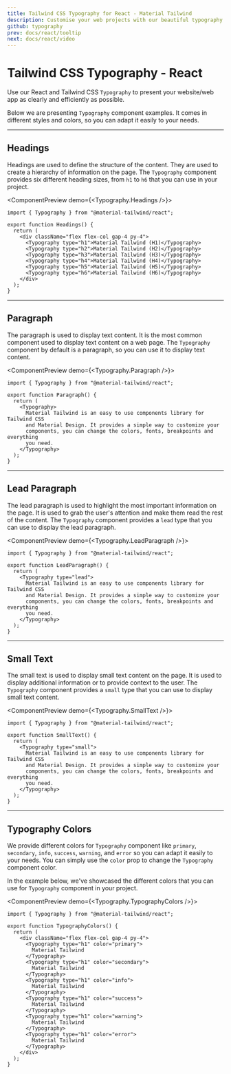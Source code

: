 ```yaml
---
title: Tailwind CSS Typography for React - Material Tailwind
description: Customise your web projects with our beautiful typography component for Tailwind CSS and React using Material Design guidelines.
github: typography
prev: docs/react/tooltip
next: docs/react/video
---
```


# Tailwind CSS Typography - React

Use our React and Tailwind CSS `Typography` to present your website/web app as clearly and efficiently as possible.

Below we are presenting `Typography` component examples. It comes in different styles and colors, so you can adapt it easily to your needs.

---

## Headings

Headings are used to define the structure of the content. They are used to create a hierarchy of information on the page. The `Typography` component provides six different heading sizes, from `h1` to `h6` that you can use in your project.

<ComponentPreview demo={<Typography.Headings />}>
```tsx
import { Typography } from "@material-tailwind/react";

export function Headings() {
  return (
    <div className="flex flex-col gap-4 py-4">
      <Typography type="h1">Material Tailwind (H1)</Typography>
      <Typography type="h2">Material Tailwind (H2)</Typography>
      <Typography type="h3">Material Tailwind (H3)</Typography>
      <Typography type="h4">Material Tailwind (H4)</Typography>
      <Typography type="h5">Material Tailwind (H5)</Typography>
      <Typography type="h6">Material Tailwind (H6)</Typography>
    </div>
  );
}

```
</ComponentPreview>

---

## Paragraph

The paragraph is used to display text content. It is the most common component used to display text content on a web page. The `Typography` component by default is a paragraph, so you can use it to display text content.

<ComponentPreview demo={<Typography.Paragraph />}>
```tsx
import { Typography } from "@material-tailwind/react";

export function Paragraph() {
  return (
    <Typography>
      Material Tailwind is an easy to use components library for Tailwind CSS
      and Material Design. It provides a simple way to customize your
      components, you can change the colors, fonts, breakpoints and everything
      you need.
    </Typography>
  );
}
```
</ComponentPreview>

---

## Lead Paragraph

The lead paragraph is used to highlight the most important information on the page. It is used to grab the user's attention and make them read the rest of the content. The `Typography` component provides a `lead` type that you can use to display the lead paragraph.

<ComponentPreview demo={<Typography.LeadParagraph />}>
```tsx
import { Typography } from "@material-tailwind/react";

export function LeadParagraph() {
  return (
    <Typography type="lead">
      Material Tailwind is an easy to use components library for Tailwind CSS
      and Material Design. It provides a simple way to customize your
      components, you can change the colors, fonts, breakpoints and everything
      you need.
    </Typography>
  );
}
```
</ComponentPreview>

---

## Small Text

The small text is used to display small text content on the page. It is used to display additional information or to provide context to the user. The `Typography` component provides a `small` type that you can use to display small text content.

<ComponentPreview demo={<Typography.SmallText />}>
```tsx
import { Typography } from "@material-tailwind/react";

export function SmallText() {
  return (
    <Typography type="small">
      Material Tailwind is an easy to use components library for Tailwind CSS
      and Material Design. It provides a simple way to customize your
      components, you can change the colors, fonts, breakpoints and everything
      you need.
    </Typography>
  );
}
```
</ComponentPreview>

---

## Typography Colors

We provide different colors for `Typography` component like `primary`, `secondary`, `info`, `success`, `warning`, and `error` so you can adapt it easily to your needs. You can simply use the `color` prop to change the `Typography` component color.

In the example below, we've showcased the different colors that you can use for `Typography` component in your project.

<ComponentPreview demo={<Typography.TypographyColors />}>
```tsx
import { Typography } from "@material-tailwind/react";

export function TypographyColors() {
  return (
    <div className="flex flex-col gap-4 py-4">
      <Typography type="h1" color="primary">
        Material Tailwind
      </Typography>
      <Typography type="h1" color="secondary">
        Material Tailwind
      </Typography>
      <Typography type="h1" color="info">
        Material Tailwind
      </Typography>
      <Typography type="h1" color="success">
        Material Tailwind
      </Typography>
      <Typography type="h1" color="warning">
        Material Tailwind
      </Typography>
      <Typography type="h1" color="error">
        Material Tailwind
      </Typography>
    </div>
  );
}
```
</ComponentPreview>
